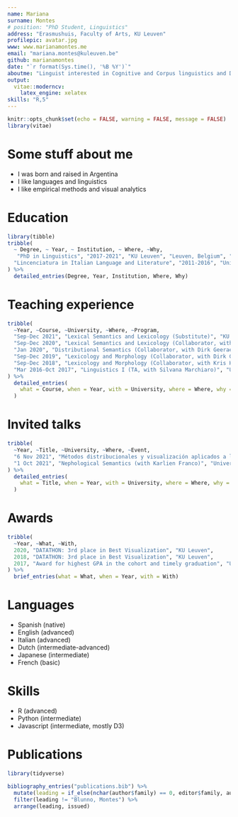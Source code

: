 ```yaml
---
name: Mariana
surname: Montes
# position: "PhD Student, Linguistics"
address: "Erasmushuis, Faculty of Arts, KU Leuven"
profilepic: avatar.jpg
www: www.marianamontes.me
email: "mariana.montes@kuleuven.be"
github: marianamontes
date: "`r format(Sys.time(), '%B %Y')`"
aboutme: "Linguist interested in Cognitive and Corpus linguistics and Data visualization"
output:
  vitae::moderncv:
    latex_engine: xelatex
skills: "R,5"
---
```


```r
knitr::opts_chunk$set(echo = FALSE, warning = FALSE, message = FALSE)
library(vitae)
```

# Some stuff about me

 * I was born and raised in Argentina
 * I like languages and linguistics
 * I like empirical methods and visual analytics

# Education

```r
library(tibble)
tribble(
  ~ Degree, ~ Year, ~ Institution, ~ Where, ~Why,
   "PhD in Linguistics", "2017-2021", "KU Leuven", "Leuven, Belgium", "Defended: 21/Sep/2021",
  "Lincenciatura in Italian Language and Literature", "2011-2016", "Universidad Nacional de Córdoba", "Córdoba, Argentina", "Cumulative GPA: 9.25/10"
) %>% 
  detailed_entries(Degree, Year, Institution, Where, Why)
```

# Teaching experience

```r
tribble(
  ~Year, ~Course, ~University, ~Where, ~Program,
  "Sep-Dec 2021", "Lexical Semantics and Lexicology (Substitute)", "KU Leuven", "Leuven, Belgium", "Advanced Master in Linguistics",
  "Sep-Dec 2020", "Lexical Semantics and Lexicology (Collaborator, with Dirk Geeraerts)", "KU Leuven", "Leuven, Belgium", "Advanced Master in Linguistics",
  "Jan 2020", "Distributional Semantics (Collaborator, with Dirk Geeraerts)", "Tilburg University", "Tilburg, Netherlands", "Winter LOT School",
  "Sep-Dec 2019", "Lexicology and Morphology (Collaborator, with Dirk Geeraerts)", "KU Leuven", "Leuven, Belgium", "Master in Linguistics",
  "Sep-Dec 2018", "Lexicology and Morphology (Collaborator, with Kris Heylen)", "KU Leuven", "Leuven, Belgium", "Master in Linguistics",
  "Mar 2016-Oct 2017", "Linguistics I (TA, with Silvana Marchiaro)", "Universidad Nacional de Córdoba", "Córdoba, Argentina","Degree in Italian Language and Literature (Licenciatura, Profesorado, Traductorado)"
) %>%
  detailed_entries(
    what = Course, when = Year, with = University, where = Where, why = Program
  )
```

# Invited talks

```r
tribble(
  ~Year, ~Title, ~University, ~Where, ~Event,
  "6 Nov 2021", "Métodos distribucionales y visualización aplicados a la semántica lexica (Distributional methods and visualization applied to lexical semantics)", "Grupo de Estadística para el Estudio del Lenguaje, Universidad de Buenos Aires", "Online", "Ciclo de charlas sobre Herramientas y métodos para el análisis cuantitativo del lenguaje",
  "1 Oct 2021", "Nephological Semantics (with Karlien Franco)", "Universidad del Salvador", "Buenos Aires, Argentina (and via YouTube)", "II Jornadas de Lingüística y Gramática Española"
) %>%
  detailed_entries(
    what = Title, when = Year, with = University, where = Where, why = Event
  )
```

# Awards

```r
tribble(
  ~Year, ~What, ~With,
  2020, "DATATHON: 3rd place in Best Visualization", "KU Leuven",
  2018, "DATATHON: 3rd place in Best Visualization", "KU Leuven",
  2017, "Award for highest GPA in the cohort and timely graduation", "Universidad Nacional de Córdoba"
) %>% 
  brief_entries(what = What, when = Year, with = With)
```

# Languages

- Spanish (native)
- English (advanced)
- Italian (advanced)
- Dutch (intermediate-advanced)
- Japanese (intermediate)
- French (basic)

# Skills

- R (advanced)
- Python (intermediate)
- Javascript (intermediate, mostly D3)

# Publications

<!-- TODO Filter and translate publications -->

```r
library(tidyverse)

bibliography_entries("publications.bib") %>%
  mutate(leading = if_else(nchar(author$family) == 0, editor$family, author$family)) %>% 
  filter(leading != "Blunno, Montes") %>% 
  arrange(leading, issued)
    
```

